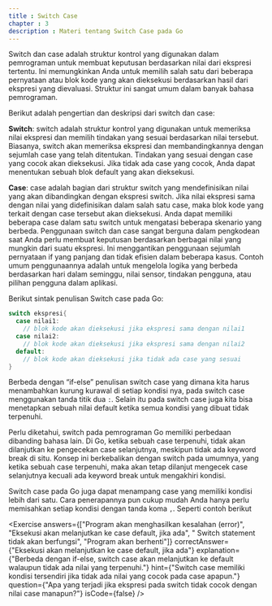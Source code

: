 ```yaml
---
title : Switch Case
chapter : 3
description : Materi tentang Switch Case pada Go
---
```


Switch dan case adalah struktur kontrol yang digunakan dalam 
pemrograman untuk membuat keputusan berdasarkan nilai dari ekspresi 
tertentu. Ini memungkinkan Anda untuk memilih salah satu dari beberapa 
pernyataan atau blok kode yang akan dieksekusi berdasarkan hasil dari 
ekspresi yang dievaluasi. Struktur ini sangat umum dalam banyak bahasa 
pemrograman.

Berikut adalah pengertian dan deskripsi dari switch dan case:

**Switch**: switch adalah struktur kontrol yang digunakan untuk memeriksa 
nilai ekspresi dan memilih tindakan yang sesuai berdasarkan nilai tersebut. 
Biasanya, switch akan memeriksa ekspresi dan membandingkannya 
dengan sejumlah case yang telah ditentukan. Tindakan yang sesuai dengan 
case yang cocok akan dieksekusi. Jika tidak ada case yang cocok, Anda dapat 
menentukan sebuah blok default yang akan dieksekusi.

**Case**: case adalah bagian dari struktur switch yang mendefinisikan nilai 
yang akan dibandingkan dengan ekspresi switch. Jika nilai ekspresi sama 
dengan nilai yang didefinisikan dalam salah satu case, maka blok kode yang 
terkait dengan case tersebut akan dieksekusi. Anda dapat memiliki 
beberapa case dalam satu switch untuk mengatasi beberapa skenario yang 
berbeda.
Penggunaan switch dan case sangat berguna dalam pengkodean saat Anda 
perlu membuat keputusan berdasarkan berbagai nilai yang mungkin dari 
suatu ekspresi. Ini menggantikan penggunaan sejumlah pernyataan if yang 
panjang dan tidak efisien dalam beberapa kasus. Contoh umum 
penggunaannya adalah untuk mengelola logika yang berbeda berdasarkan 
hari dalam seminggu, nilai sensor, tindakan pengguna, atau pilihan 
pengguna dalam aplikasi.

Berikut sintak penulisan Switch case pada Go:

```go
switch ekspresi{
  case nilai1:
    // blok kode akan dieksekusi jika ekspresi sama dengan nilai1
  case nilai2:
    // blok kode akan dieksekusi jika ekspresi sama dengan nilai2
  default:
    // blok kode akan dieksekusi jika tidak ada case yang sesuai
}
```

Berbeda dengan “if-else” penulisan switch case yang dimana kita harus 
menambahkan kurung kurawal di setiap kondisi nya, pada switch case 
menggunakan tanda titik dua `:`. Selain itu pada switch case juga kita bisa 
menetapkan sebuah nilai default ketika semua kondisi yang dibuat tidak 
terpenuhi.

Perlu diketahui, switch pada pemrograman Go memiliki perbedaan 
dibanding bahasa lain. Di Go, ketika sebuah case terpenuhi, tidak akan 
dilanjutkan ke pengecekan case selanjutnya, meskipun tidak ada keyword 
break di situ. Konsep ini berkebalikan dengan switch pada umumnya, yang 
ketika sebuah case terpenuhi, maka akan tetap dilanjut mengecek case 
selanjutnya kecuali ada keyword break untuk mengakhiri kondisi.

Switch case pada Go juga dapat menampang case yang memiliki kondisi 
lebih dari satu. Cara penerapannya pun cukup mudah Anda hanya perlu 
memisahkan setiap kondisi dengan tanda koma `,`. Seperti contoh berikut

<Compiler src="https://goplay.tools/snippet/tkO2UCR-3hY"/>

<Exercise 
  answers={["Program akan menghasilkan kesalahan (error)", "Eksekusi akan melanjutkan ke case default, jika ada", " Switch statement tidak akan berfungsi", "Program akan berhenti"]}
  correctAnswer={"Eksekusi akan melanjutkan ke case default, jika ada"}
  explanation={"Berbeda dengan if-else, switch case akan melanjutkan ke default walaupun tidak ada nilai yang terpenuhi."}
  hint={"Switch case memiliki kondisi tersendiri jika tidak ada nilai yang cocok pada case apapun."}
  question={"Apa yang terjadi jika ekspresi pada switch tidak cocok dengan nilai case manapun?"}
  isCode={false}
/>

